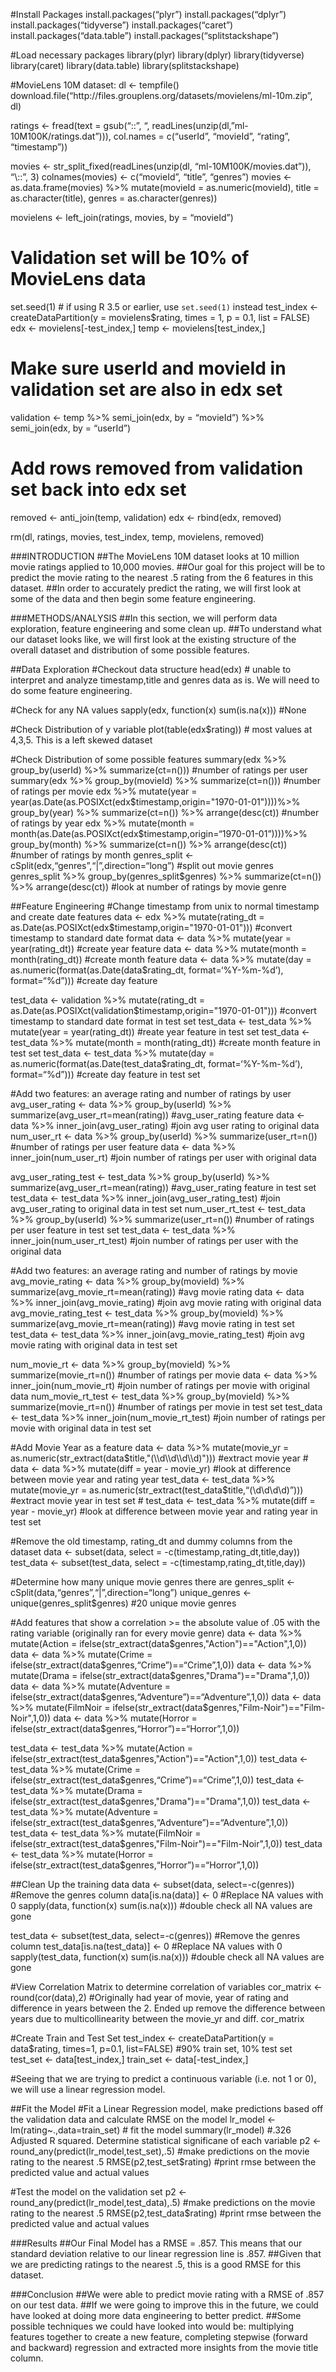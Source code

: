 #Install Packages
install.packages("plyr")
install.packages("dplyr")
install.packages("tidyverse")
install.packages("caret")
install.packages("data.table")
install.packages("splitstackshape")

#Load necessary packages
library(plyr)
library(dplyr)
library(tidyverse)
library(caret)
library(data.table)
library(splitstackshape)

#MovieLens 10M dataset:
dl <- tempfile()
download.file("http://files.grouplens.org/datasets/movielens/ml-10m.zip", dl)

ratings <- fread(text = gsub("::", "\t", readLines(unzip(dl, "ml-10M100K/ratings.dat"))),
                 col.names = c("userId", "movieId", "rating", "timestamp"))

movies <- str_split_fixed(readLines(unzip(dl, "ml-10M100K/movies.dat")), "\\::", 3)
colnames(movies) <- c("movieId", "title", "genres")
movies <- as.data.frame(movies) %>% mutate(movieId = as.numeric(movieId),
                                           title = as.character(title),
                                           genres = as.character(genres))

movielens <- left_join(ratings, movies, by = "movieId")

# Validation set will be 10% of MovieLens data
set.seed(1)
# if using R 3.5 or earlier, use `set.seed(1)` instead
test_index <- createDataPartition(y = movielens$rating, times = 1, p = 0.1, list = FALSE)
edx <- movielens[-test_index,]
temp <- movielens[test_index,]

# Make sure userId and movieId in validation set are also in edx set
validation <- temp %>% 
  semi_join(edx, by = "movieId") %>%
  semi_join(edx, by = "userId")

# Add rows removed from validation set back into edx set
removed <- anti_join(temp, validation)
edx <- rbind(edx, removed)

rm(dl, ratings, movies, test_index, temp, movielens, removed)

###INTRODUCTION
##The MovieLens 10M dataset looks at 10 million movie ratings applied to 10,000 movies.
##Our goal for this project will be to predict the movie rating to the nearest .5 rating from the 6 features in this dataset.
##In order to accurately predict the rating, we will first look at some of the data and then begin some feature engineering.

###METHODS/ANALYSIS
##In this section, we will perform data exploration, feature engineering and some clean up.
##To understand what our dataset looks like, we will first look at the existing structure of the overall dataset and distribution of some possible features.

##Data Exploration
#Checkout data structure
head(edx) # unable to interpret and analyze timestamp,title and genres data as is. We will need to do some feature engineering.

#Check for any NA values
sapply(edx, function(x) sum(is.na(x))) #None

#Check Distribution of y variable
plot(table(edx$rating))  # most values at 4,3,5. This is a left skewed dataset

#Check Distribution of some possible features
summary(edx %>% group_by(userId) %>% summarize(ct=n())) #number of ratings per user
summary(edx %>% group_by(movieId) %>% summarize(ct=n())) #number of ratings per movie
edx %>% mutate(year = year(as.Date(as.POSIXct(edx$timestamp,origin="1970-01-01"))))%>% group_by(year) %>% summarize(ct=n()) %>% arrange(desc(ct)) #number of ratings by year
edx %>% mutate(month = month(as.Date(as.POSIXct(edx$timestamp,origin="1970-01-01"))))%>% group_by(month) %>% summarize(ct=n()) %>% arrange(desc(ct)) #number of ratings by month
genres_split <- cSplit(edx,"genres","|",direction="long") #split out movie genres
genres_split %>% group_by(genres_split$genres) %>% summarize(ct=n()) %>% arrange(desc(ct)) #look at number of ratings by movie genre

##Feature Engineering
#Change timestamp from unix to normal timestamp and create date features
data <- edx %>% mutate(rating_dt = as.Date(as.POSIXct(edx$timestamp,origin="1970-01-01"))) #convert timestamp to standard date format
data <- data %>% mutate(year = year(rating_dt)) #create year feature
data <- data %>% mutate(month = month(rating_dt)) #create month feature
data <- data %>% mutate(day = as.numeric(format(as.Date(data$rating_dt, format='%Y-%m-%d'), format="%d"))) #create day feature

test_data <- validation %>% mutate(rating_dt = as.Date(as.POSIXct(validation$timestamp,origin="1970-01-01"))) #convert timestamp to standard date format in test set
test_data <- test_data %>% mutate(year = year(rating_dt)) #reate year feature in test set
test_data <- test_data %>% mutate(month = month(rating_dt)) #create month feature in test set
test_data <- test_data %>% mutate(day = as.numeric(format(as.Date(test_data$rating_dt, format='%Y-%m-%d'), format="%d"))) #create day feature in test set

#Add two features: an average rating and number of ratings by user 
avg_user_rating <- data %>% group_by(userId) %>% summarize(avg_user_rt=mean(rating)) #avg_user_rating feature
data <- data %>% inner_join(avg_user_rating) #join avg user rating to original data
num_user_rt <- data %>% group_by(userId) %>% summarize(user_rt=n()) #number of ratings per user feature
data <- data %>% inner_join(num_user_rt) #join number of ratings per user with original data

avg_user_rating_test <- test_data %>% group_by(userId) %>% summarize(avg_user_rt=mean(rating)) #avg_user_rating feature in test set
test_data <- test_data %>% inner_join(avg_user_rating_test) #join avg_user_rating to original data in test set
num_user_rt_test <- test_data %>% group_by(userId) %>% summarize(user_rt=n()) #number of ratings per user feature in test set
test_data <- test_data %>% inner_join(num_user_rt_test) #join number of ratings per user with the original data

#Add two features: an average rating and number of ratings by movie 
avg_movie_rating <- data %>% group_by(movieId) %>% summarize(avg_movie_rt=mean(rating)) #avg movie rating
data <- data %>% inner_join(avg_movie_rating) #join avg movie rating with original data
avg_movie_rating_test <- test_data %>% group_by(movieId) %>% summarize(avg_movie_rt=mean(rating)) #avg movie rating in test set
test_data <- test_data %>% inner_join(avg_movie_rating_test) #join avg movie rating with original data in test set

num_movie_rt <- data %>% group_by(movieId) %>% summarize(movie_rt=n()) #number of ratings per movie
data <- data %>% inner_join(num_movie_rt) #join number of ratings per movie with original data
num_movie_rt_test <- test_data %>% group_by(movieId) %>% summarize(movie_rt=n()) #number of ratings per movie in test set
test_data <- test_data %>% inner_join(num_movie_rt_test) #join number of ratings per movie with original data in test set

#Add Movie Year as a feature
data <- data %>% mutate(movie_yr = as.numeric(str_extract(data$title,"(\\d\\d\\d\\d)"))) #extract movie year
# data <- data %>% mutate(diff = year - movie_yr) #look at difference between movie year and rating year
test_data <- test_data %>% mutate(movie_yr = as.numeric(str_extract(test_data$title,"(\\d\\d\\d\\d)"))) #extract movie year in test set
# test_data <- test_data %>% mutate(diff = year - movie_yr)  #look at difference between movie year and rating year in test set

#Remove the old timestamp, rating_dt and dummy columns from the dataset
data <- subset(data, select = -c(timestamp,rating_dt,title,day))
test_data <- subset(test_data, select = -c(timestamp,rating_dt,title,day))

#Determine how many unique movie genres there are
genres_split <- cSplit(data,"genres","|",direction="long")
unique_genres <- unique(genres_split$genres) #20 unique movie genres

#Add features that show a correlation >= the absolute value of .05 with the rating variable (originally ran for every movie genre)
data <- data %>% mutate(Action = ifelse(str_extract(data$genres,"Action")=="Action",1,0))
data <- data %>% mutate(Crime = ifelse(str_extract(data$genres,"Crime")=="Crime",1,0))
data <- data %>% mutate(Drama = ifelse(str_extract(data$genres,"Drama")=="Drama",1,0))
data <- data %>% mutate(Adventure = ifelse(str_extract(data$genres,"Adventure")=="Adventure",1,0))
data <- data %>% mutate(FilmNoir = ifelse(str_extract(data$genres,"Film-Noir")=="Film-Noir",1,0))
data <- data %>% mutate(Horror = ifelse(str_extract(data$genres,"Horror")=="Horror",1,0))

test_data <- test_data %>% mutate(Action = ifelse(str_extract(test_data$genres,"Action")=="Action",1,0))
test_data <- test_data %>% mutate(Crime = ifelse(str_extract(test_data$genres,"Crime")=="Crime",1,0))
test_data <- test_data %>% mutate(Drama = ifelse(str_extract(test_data$genres,"Drama")=="Drama",1,0))
test_data <- test_data %>% mutate(Adventure = ifelse(str_extract(test_data$genres,"Adventure")=="Adventure",1,0))
test_data <- test_data %>% mutate(FilmNoir = ifelse(str_extract(test_data$genres,"Film-Noir")=="Film-Noir",1,0))
test_data <- test_data %>% mutate(Horror = ifelse(str_extract(test_data$genres,"Horror")=="Horror",1,0))

##Clean Up the training data
data <- subset(data, select=-c(genres)) #Remove the genres column
data[is.na(data)] <- 0  #Replace NA values with 0
sapply(data, function(x) sum(is.na(x))) #double check all NA values are gone

test_data <- subset(test_data, select=-c(genres)) #Remove the genres column
test_data[is.na(test_data)] <- 0  #Replace NA values with 0
sapply(test_data, function(x) sum(is.na(x))) #double check all NA values are gone

#View Correlation Matrix to determine correlation of variables
cor_matrix <- round(cor(data),2) #Originally had year of movie, year of rating and difference in years between the 2. Ended up remove the difference between years due to multicollinearity between the movie_yr and diff.
cor_matrix

#Create Train and Test Set
test_index <- createDataPartition(y = data$rating, times=1, p=0.1, list=FALSE) #90% train set, 10% test set
test_set <- data[test_index,]
train_set <- data[-test_index,]

#Seeing that we are trying to predict a continuous variable (i.e. not 1 or 0), we will use a linear regression model.

##Fit the Model
#Fit a Linear Regression model, make predictions based off the validation data and calculate RMSE on the model
lr_model <- lm(rating~.,data=train_set) # fit the model
summary(lr_model) #.326 Adjusted R squared. Determine statistical significane of each variable
p2 <- round_any(predict(lr_model,test_set),.5) #make predictions on the movie rating to the nearest .5 
RMSE(p2,test_set$rating) #print rmse between the predicted value and actual values

#Test the model on the validation set
p2 <- round_any(predict(lr_model,test_data),.5) #make predictions on the movie rating to the nearest .5 
RMSE(p2,test_data$rating) #print rmse between the predicted value and actual values

###Results
##Our Final Model has a RMSE = .857. This means that our standard deviation relative to our linear regression line is .857.
##Given that we are predicting ratings to the nearest .5, this is a good RMSE for this dataset.

###Conclusion
##We were able to predict movie rating with a RMSE of .857 on our test data. 
##If we were going to improve this in the future, we could have looked at doing more data engineering to better predict.
##Some possible techniques we could have looked into would be: multiplying features together to create a new feature, completing stepwise (forward and backward) regression and extracted more insights from the movie title column.